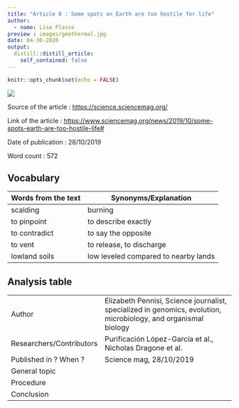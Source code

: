 ```yaml
---
title: "Article 8 : Some spots on Earth are too hostile for life"
author:
  - name: Lisa Flasse
preview : images/geothermal.jpg
date: 04-30-2020
output:
  distill::distill_article:
    self_contained: false
---
```


```r
knitr::opts_chunk$set(echo = FALSE)
```

![](images/geothermal.jpg)

Source of the article : <https://science.sciencemag.org/>

Link of the article : <https://www.sciencemag.org/news/2019/10/some-spots-earth-are-too-hostile-life#>

Date of publication : 28/10/2019

Word count : 572

## Vocabulary

| Words from the text | Synonyms/Explanation                  |
| ------------------- | ------------------------------------- |
| scalding            | burning                               |
| to pinpoint         | to describe exactly                   |
| to contradict       | to say the opposite                   |
| to vent             | to release, to discharge              |
| lowland soils       |  low leveled compared to nearby lands |

## Analysis table

|                          |                                                                                                                  |
| ------------------------ | ---------------------------------------------------------------------------------------------------------------- |
| Author                   | Elizabeth Pennisi, Science journalist, specialized in genomics, evolution, microbiology, and organismal biology  |
| Researchers/Contributors | Purificación López-García et al.,  Nicholas Dragone et al.                                                       |
| Published in ? When ?    | Science mag, 28/10/2019                                                                                          |
| General topic            |                                                                                                                  |
| Procedure                |                                                                                                                  |
| Conclusion               |                                                                                                                  |
